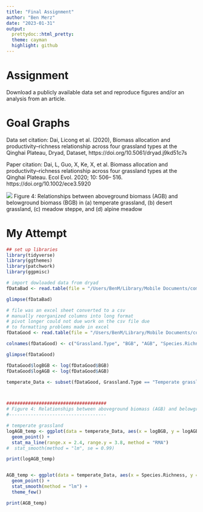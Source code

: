 ```yaml
---
title: "Final Assignment"
author: "Ben Merz"
date: "2023-01-31"
output: 
  prettydoc::html_pretty:
  theme: cayman
  highlight: github
---
```


# Assignment
Download a publicly available data set and reproduce figures and/or an analysis from an article.

# Goal Graphs
Data set citation: Dai, Licong et al. (2020), Biomass allocation and productivity–richness relationship across four grassland types at the Qinghai Plateau, Dryad, Dataset, https://doi.org/10.5061/dryad.j9kd51c7s

Paper citation: Dai, L, Guo, X, Ke, X, et al. Biomass allocation and productivity–richness relationship across four grassland types at the Qinghai Plateau. Ecol Evol. 2020; 10: 506– 516. https://doi.org/10.1002/ece3.5920

![](/Users/BenM/Library/Mobile Documents/com~apple~CloudDocs/Documents/College/Bio/Reproducible R/Git Repository/BIOL1007A/Data/Final/Dai_Fig4.jpeg)
Figure 4: Relationships between aboveground biomass (AGB) and belowground biomass (BGB) in (a) temperate grassland, (b) desert grassland, (c) meadow steppe, and (d) alpine meadow

# My Attempt
```r
## set up libraries
library(tidyverse)
library(ggthemes)
library(patchwork)
library(ggpmisc)

# import dowloaded data from dryad
fDataBad <- read.table(file = "/Users/BenM/Library/Mobile Documents/com~apple~CloudDocs/Documents/College/Bio/Reproducible R/Git Repository/BIOL1007A/Data/Final/Data.csv", sep = ",", header = T)

glimpse(fDataBad)

# file was an excel sheet converted to a csv
# manually reorganized columns into long format
# pivot longer could not due work on the csv file due 
# to formatting problems made in excel
fDataGood <- read.table(file = "/Users/BenM/Library/Mobile Documents/com~apple~CloudDocs/Documents/College/Bio/Reproducible R/Git Repository/BIOL1007A/Data/Final/Dai_Data_2.csv", sep = ",", header = T)

colnames(fDataGood) <- c("Grassland.Type", "BGB", "AGB", "Species.Richness")

glimpse(fDataGood)

fDataGood$logBGB <- log(fDataGood$BGB)
fDataGood$logAGB <- log(fDataGood$AGB)

temperate_Data <- subset(fDataGood, Grassland.Type == "Temperate grassland")



#####################################
# Figure 4: Relationships between aboveground biomass (AGB) and belowground biomass (BGB) in (a) temperate grassland, (b) desert grassland, (c) meadow steppe, and (d) alpine meadow
#------------------------------------

# temperate grassland 
logAGB_temp <- ggplot(data = temperate_Data, aes(x = logBGB, y = logAGB)) + # aes(x = log(BGB), y = log(AGB))) +
  geom_point() +
  stat_ma_line(range.x = 2.4, range.y = 3.8, method = "RMA")
#  stat_smooth(method = "lm", se = 0.99)

print(logAGB_temp)


AGB_temp <- ggplot(data = temperate_Data, aes(x = Species.Richness, y = AGB)) + # aes(x = log(BGB), y = log(AGB))) +
  geom_point() +
  stat_smooth(method = "lm") +
  theme_few()

print(AGB_temp)

```


